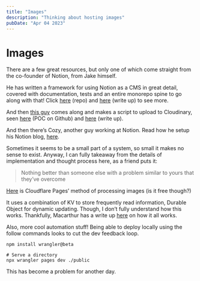 ```yaml
---
title: "Images"
description: "Thinking about hosting images"
pubDate: "Apr 04 2023"
---
```



# Images


There are a few great resources, but only one of which come straight from the co-founder of Notion, from Jake himself.


He has written a framework for using Notion as a CMS in great detail, covered with documentation, tests and an entire monorepo spine to go along with that! Click [here](https://github.com/justjake/monorepo/blob/main/packages/notion-api/README.md) (repo) and [here](https://jake.tl/projects/notion-api#solving-image-hosting) (write up) to see more.


And then [this guy](https://github.com/guillermodlpa) comes along and makes a script to upload to Cloudinary, seen [here](https://github.com/guillermodlpa/site/pull/3) (POC on Github) and [here](https://guillermodlpa.com/blog/how-to-render-images-from-the-notion-api-with-next-js-image-optimization) (write up).


And then there’s Cozy, another guy working at Notion. Read how he setup his Notion blog, [here](https://www.coryetzkorn.com/blog/how-the-notion-api-powers-my-blog).


Sometimes it seems to be a small part of a system, so small it makes no sense to exist. Anyway, I can fully takeaway from the details of implementation and thought process here, as a friend puts it:


> Nothing better than someone else with a problem similar to yours that they’ve overcome


[Here](https://blog.cloudflare.com/building-full-stack-with-pages/) is Cloudflare Pages’ method of processing images (is it free though?)


It uses a combination of KV to store frequently read information, Durable Object for dynamic updating. Though, I don’t fully understand how this works. Thankfully, Macarthur has a write up [here](https://www.macarthur.me/posts/serving-notion-presigned-images-with-cloudflare) on how it all works.


Also, more cool automation stuff! Being able to deploy locally using the follow commands looks to cut the dev feedback loop.


```shell
npm install wrangler@beta

# Serve a directory
npx wrangler pages dev ./public
```


This has become a problem for another day.

